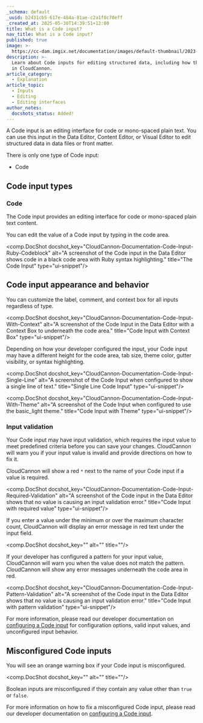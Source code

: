 ```yaml
---
_schema: default
_uuid: b2431cb5-617e-484a-81ae-c2a1f0c78eff
_created_at: 2025-05-30T14:39:51+12:00
title: What is a Code input?
nav_title: What is a Code input?
published: true
image: >-
  https://cc-dam.imgix.net/documentation/images/default-thumbnail/2023-Q4/CloudCannon-Documentation-Thumbnail.png
description: >-
  Learn about Code inputs for editing structured data, including how they work
  in CloudCannon.
article_category:
  - Explanation
article_topic:
  - Inputs
  - Editing
  - Editing interfaces
author_notes:
  docshots_status: Added!
---
```

A Code input is an editing interface for code or mono-spaced plain text. You can use this input in the Data Editor, Content Editor, or Visual Editor to edit structured data in data files or front matter.

There is only one type of Code input:

* Code

## Code input types

### Code

The Code input provides an editing interface for code or mono-spaced plain text content.

You can edit the value of a Code input by typing in the code area.

<comp.DocShot docshot_key="CloudCannon-Documentation-Code-Input-Ruby-Codeblock" alt="A screenshot of the Code input in the Data Editor shows code in a black code area with Ruby syntax highlighting." title="The Code Input" type="ui-snippet"/>

## Code input appearance and behavior

You can customize the label, comment, and context box for all inputs regardless of type.

<comp.DocShot docshot_key="CloudCannon-Documentation-Code-Input-With-Context" alt="A screenshot of the Code Input in the Data Editor with a Context Box to underneath the code area." title="Code Input with Context Box" type="ui-snippet"/>

Depending on how your developer configured the input, your Code input may have a different height for the code area, tab size, theme color, gutter visibility, or syntax highlighting.

<comp.DocShot docshot_key="CloudCannon-Documentation-Code-Input-Single-Line" alt="A screenshot of the Code Input when configured to show a single line of text." title="Single Line Code Input" type="ui-snippet"/>

<comp.DocShot docshot_key="CloudCannon-Documentation-Code-Input-With-Theme" alt="A screenshot of the Code Input when configured to use the basic_light theme." title="Code Input with Theme" type="ui-snippet"/>

### Input validation

Your Code input may have input validation, which requires the input value to meet predefined criteria before you can save your changes. CloudCannon will warn you if your input value is invalid and provide directions on how to fix it.

CloudCannon will show a red `*` next to the name of your Code input if a value is required.

<comp.DocShot docshot_key="CloudCannon-Documentation-Code-Input-Required-Validation" alt="A screenshot of the Code input in the Data Editor shows that no value is causing an input validation error." title="Code Input with required value" type="ui-snippet"/>

If you enter a value under the minimum or over the maximum character count, CloudCannon will display an error message in red text under the input field.

<comp.DocShot docshot_key="" alt="" title=""/>

If your developer has configured a pattern for your input value, CloudCannon will warn you when the value does not match the pattern. CloudCannon will show any error messages underneath the code area in red.

<comp.DocShot docshot_key="CloudCannon-Documentation-Code-Input-Pattern-Validation" alt="A screenshot of the Code input in the Data Editor shows that no value is causing an input validation error." title="Code Input with pattern validation" type="ui-snippet"/>

For more information, please read our developer documentation on [configuring a Code input](/documentation/articles/configure-a-code-input/) for configuration options, valid input values, and unconfigured input behavior.

## Misconfigured Code inputs

You will see an orange warning box if your Code input is misconfigured.

<comp.DocShot docshot_key="" alt="" title=""/>

Boolean inputs are misconfigured if they contain any value other than `true` or `false`.

For more information on how to fix a misconfigured Code input, please read our developer documentation on [configuring a Code input](/documentation/articles/configure-a-code-input/).